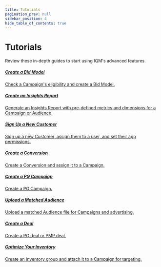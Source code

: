 ```yaml
---
title: Tutorials
pagination_prev: null
sidebar_position: 4
hide_table_of_contents: true
---
```



# Tutorials

Review these in-depth guides to start using IQM's advanced features.

<Columns>
<Column>
  <a class='card' href="/Tutorials/Create-a-Bid-Model">
    <Card className='indexCards'>
    <CardHeader>
      <h5><Doc /> Create a Bid Model</h5>
    </CardHeader>
    <CardBody>
      Check a Campaign's eligibility and create a Bid Model.
    </CardBody>
  </Card>
  </a>
    <p /><a class='card' href="/Tutorials/Create-an-Insights-Report">
      <Card className='indexCards'>
      <CardHeader>
        <h5><Doc /> Create an Insights Report</h5>
      </CardHeader>
      <CardBody>
        Generate an Insights Report with pre-defined metrics and dimensions for a Campaign or Audience. 
      </CardBody>
    </Card>
    </a>
          <p /><a class='card' href="/Tutorials/Customer-Guide">
  <Card className='indexCards'>
    <CardHeader>
      <h5><Doc /> Sign Up a New Customer</h5>
    </CardHeader>
    <CardBody>
      Sign up a new Customer, assign them to a user, and set their app permissions. 
    </CardBody>
  </Card>
  </a>
</Column>
<Column>
        <a class='card' href="/Tutorials/Create-a-Conversion">
  <Card className='indexCards'>
    <CardHeader>
      <h5><Doc /> Create a Conversion</h5>
    </CardHeader>
    <CardBody>
      Create a Conversion and assign it to a Campaign.   
    </CardBody>
  </Card>
  </a>
    <p />    <a class='card' href="/Tutorials/Create-a-PG-Campaign">
    <Card className='indexCards'>
    <CardHeader>
      <h5><Doc /> Create a PG Campaign</h5>
    </CardHeader>
    <CardBody>
      Create a PG Campaign. 
    </CardBody>
  </Card>
  </a>
            <p /><a class='card' href="/Tutorials/Upload-a-Matched-Audience">
  <Card className='indexCards'>
    <CardHeader>
      <h5><Doc /> Upload a Matched Audience</h5>
    </CardHeader>
    <CardBody>
      Upload a matched Audience file for Campaigns and advertising. 
    </CardBody>
  </Card>
  </a>
</Column>
<Column>
  <a class='card' href="/Tutorials/Deal-Guide">
    <Card className='indexCards'>
    <CardHeader>
      <h5><Doc /> Create a Deal</h5>
    </CardHeader>
    <CardBody>
      Create a PG deal or PMP deal. 
    </CardBody>
  </Card>
  </a>
    <p />    <a class='card' href="/Tutorials/Optimize-Your-Inventory">
    <Card className='indexCards'>
    <CardHeader>
      <h5><Doc /> Optimize Your Inventory</h5>
    </CardHeader>
    <CardBody>
      Create an Inventory group and attach it to a Campaign for targeting. 
    </CardBody>
  </Card>
  </a>
</Column>
</Columns>